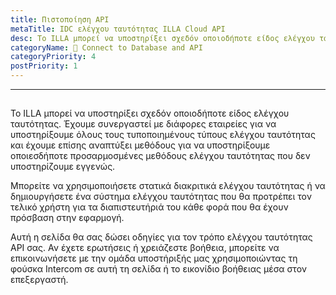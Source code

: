 ```yaml
---
title: Πιστοποίηση API
metaTitle: IDC ελέγχου ταυτότητας ILLA Cloud API
desc: Το ILLA μπορεί να υποστηρίξει σχεδόν οποιοδήποτε είδος ελέγχου ταυτότητας. Η ILLA έχει συνεργαστεί με διάφορες εταιρείες για να υποστηρίξει όλους τους τυποποιημένους τύπους ελέγχου ταυτότητας και έχει αναπτύξει μεθόδους για να υποστηρίξει τυχόν προσαρμοσμένες μεθόδους ελέγχου ταυτότητας που δεν υποστηρίζουμε.
categoryName: 📲 Connect to Database and API
categoryPriority: 4
postPriority: 1
---
```


* * *

## <Heading hidden>Επαλήθευση API</Heading>

Το ILLA μπορεί να υποστηρίξει σχεδόν οποιοδήποτε είδος ελέγχου ταυτότητας. Έχουμε συνεργαστεί με διάφορες εταιρείες για να υποστηρίξουμε όλους τους τυποποιημένους τύπους ελέγχου ταυτότητας και έχουμε επίσης αναπτύξει μεθόδους για να υποστηρίξουμε οποιεσδήποτε προσαρμοσμένες μεθόδους ελέγχου ταυτότητας που δεν υποστηρίζουμε εγγενώς.

Μπορείτε να χρησιμοποιήσετε στατικά διακριτικά ελέγχου ταυτότητας ή να δημιουργήσετε ένα σύστημα ελέγχου ταυτότητας που θα προτρέπει τον τελικό χρήστη για τα διαπιστευτήριά του κάθε φορά που θα έχουν πρόσβαση στην εφαρμογή.

Αυτή η σελίδα θα σας δώσει οδηγίες για τον τρόπο ελέγχου ταυτότητας API σας. Αν έχετε ερωτήσεις ή χρειάζεστε βοήθεια, μπορείτε να επικοινωνήσετε με την ομάδα υποστήριξής μας χρησιμοποιώντας τη φούσκα Intercom σε αυτή τη σελίδα ή το εικονίδιο βοήθειας μέσα στον επεξεργαστή.
